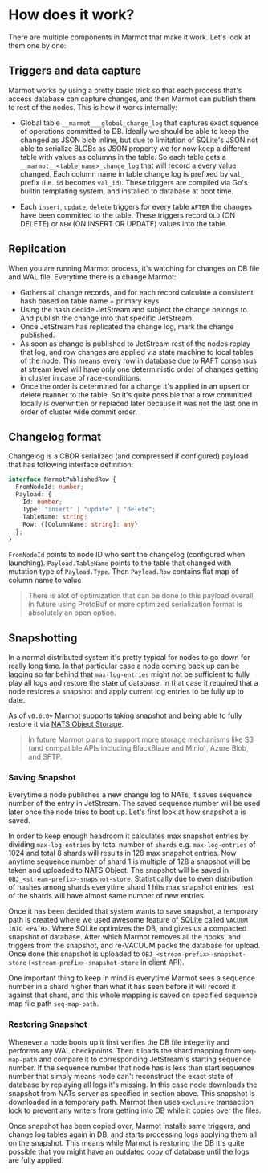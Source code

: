# How does it work?

There are multiple components in Marmot that make it work. Let's look at them one by one: 


## Triggers and data capture

Marmot works by using a pretty basic trick so that each process that's access database can capture changes,
and then Marmot can publish them to rest of the nodes. This is how it works internally:

- Global table `__marmot___global_change_log` that captures exact squence of operations committed to DB. Ideally we should be able to keep 
  the changed as JSON blob inline, but due to limitation of SQLite's JSON not able to serialize BLOBs as JSON property we for now keep 
  a different table with values as columns in the table. So each table gets a `__marmot__<table_name>_change_log` that will record a 
  every value changed. Each column name in table change log is prefixed by `val_` prefix (i.e. `id` becomes `val_id`). These 
  triggers are compiled via Go's builtin templating system, and installed to database at boot time.
  
- Each `insert`, `update`, `delete` triggers for every table `AFTER` the changes have been
  committed to the table. These triggers record `OLD` (ON DELETE) or `NEW` (ON INSERT OR 
  UPDATE) values into the table.

## Replication

When you are running Marmot process, it's watching for changes on DB file and WAL file. Everytime there is a change
Marmot:

- Gathers all change records, and for each record calculate a consistent hash based on table name + primary keys.
- Using the hash decide JetStream and subject the change belongs to. And publish the change into that specific JetStream.
- Once JetStream has replicated the change log, mark the change published.
- As soon as change is published to JetStream rest of the nodes replay that log, and row changes are applied via state machine
  to local tables of the node. This means every row in database due to RAFT consensus at stream level will have only one 
  deterministic order of changes getting in cluster in case of race-conditions.
- Once the order is determined for a change it's applied in an upsert or delete manner to the table. So it's quite
  possible that a row committed locally is overwritten or replaced later because it was not the last one
  in order of cluster wide commit order.
  
## Changelog format

Changelog is a CBOR serialized (and compressed if configured) payload that has following interface definition:

```typescript
interface MarmotPublishedRow {
  FromNodeId: number;
  Payload: {
    Id: number;
    Type: "insert" | "update" | "delete";
    TableName: string;
    Row: {[ColumnName: string]: any}
  };
}
```

`FromNodeId` points to node ID who sent the changelog (configured when launching). `Payload.TableName` points to the table that changed with mutation
type of `Payload.Type`. Then `Payload.Row` contains flat map of column name to value

> There is alot of optimization that can be done to this payload overall, in future using ProtoBuf or more optimized serialization format is 
> absolutely an open option. 

## Snapshotting

In a normal distributed system it's pretty typical for nodes to go down for really long time. In that particular case a node coming back up can 
be lagging so far behind that `max-log-entries` might not be sufficient to fully play all logs and restore the state of database. In that case 
it required that a node restores a snapshot and apply current log entries to be fully up to date. 

As of `v0.6.0+` Marmot supports taking snapshot and being able to fully restore it via [NATS Object Storage](https://docs.nats.io/using-nats/developer/develop_jetstream/object). 

 > In future Marmot plans to support more storage mechanisms like S3 (and compatible APIs including BlackBlaze and Minio), Azure Blob, and SFTP.

### Saving Snapshot
Everytime a node publishes a new change log to NATs, it saves sequence number of the entry in JetStream. The saved sequence number will be used later
once the node tries to boot up. Let's first look at how snapshot a is saved. 

In order to keep enough headroom it calculates max snapshot entries by dividing `max-log-entries` by total number of `shards` e.g. `max-log-entries` 
of 1024 and total 8 shards will results in 128 max snapshot entries. Now anytime sequence number of shard 1 is multiple of 128 a snapshot will be 
taken and uploaded to NATS Object. The snapshot will be saved in `OBJ_<stream-prefix>-snapshot-store`. Statistically due to even distribution 
of hashes among shards everytime shard 1 hits max snapshot entries, rest of the shards will have almost same number of new entries. 

Once it has been decided that system wants to save snapshot, a temporary path is created where we used awesome feature of SQLite called 
`VACUUM INTO <PATH>`. Where SQLite optimizes the DB, and gives us a compacted snapshot of database. After which Marmot removes all the
hooks, and triggers from the snapshot, and re-VACUUM packs the database for upload. Once done this snapshot is uploaded to 
`OBJ_<stream-prefix>-snapshot-store` (`<stream-prefix>-snapshot-store` in client API).

One important thing to keep in mind is everytime Marmot sees a sequence number in a shard higher than what it has seen before it will
record it against that shard, and this whole mapping is saved on specified sequence map file path `seq-map-path`. 


### Restoring Snapshot
Whenever a node boots up it first verifies the DB file integerity and performs any WAL checkpoints. Then it loads the shard mapping from `seq-map-path` 
and compare it to corresponding JetStream's starting sequence number. If the sequence number that node has is less than start sequence number that
simply means node can't reconstruct the exact state of database by replaying all logs it's missing. In this case node downloads the snapshot from
NATs server as specified in section above. This snapshot is downloaded in a temporary path. Marmot then uses `exclusive` transaction lock to 
prevent any writers from getting into DB while it copies over the files. 

Once snapshot has been copied over, Marmot installs same triggers, and change log tables again in DB, and starts processing logs applying them all 
on the snapshot. This means while Marmot is restoring the DB it's quite possible that you might have an outdated copy of database until the logs
are fully applied.
